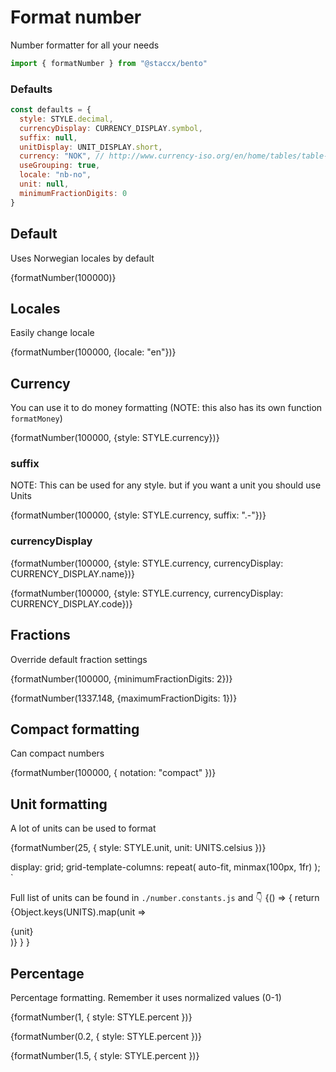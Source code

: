 
<Meta title="Formatting|Format number" component={formatNumber}/>

# Format number
Number formatter for all your needs

```javascript
import { formatNumber } from "@staccx/bento"
```

### Defaults
```javascript
const defaults = {
  style: STYLE.decimal,
  currencyDisplay: CURRENCY_DISPLAY.symbol,
  suffix: null,
  unitDisplay: UNIT_DISPLAY.short,
  currency: "NOK", // http://www.currency-iso.org/en/home/tables/table-a1.html,
  useGrouping: true,
  locale: "nb-no",
  unit: null,
  minimumFractionDigits: 0
}
```


## Default
Uses Norwegian locales by default

<Preview>
  <Story name="Default">
   <p>{formatNumber(100000)}</p>
  </Story>
</Preview>

## Locales
Easily change locale

<Preview>
  <Story name="Locale">
   <p>{formatNumber(100000, {locale: "en"})}</p>
  </Story>
</Preview>

## Currency
You can use it to do money formatting (NOTE: this also has its own function `formatMoney`)

<Preview>
  <Story name="Currency">
   <p>{formatNumber(100000, {style: STYLE.currency})}</p>
  </Story>
</Preview>

### suffix
NOTE: This can be used for any style. but if you want a unit you should use Units
<Preview>
  <Story name="Suffix">
   <p>{formatNumber(100000, {style: STYLE.currency, suffix: ".-"})}</p>
  </Story>
</Preview>

### currencyDisplay
<Preview>
  <Story name="Currency display name">
   <p>{formatNumber(100000, {style: STYLE.currency, currencyDisplay: CURRENCY_DISPLAY.name})}</p>
  </Story>
</Preview>

<Preview>
  <Story name="Currency display code">
   <p>{formatNumber(100000, {style: STYLE.currency, currencyDisplay: CURRENCY_DISPLAY.code})}</p>
  </Story>
</Preview>

## Fractions
Override default fraction settings

<Preview>
  <Story name="Fractions min">
   <p>{formatNumber(100000, {minimumFractionDigits: 2})}</p>
  </Story>
</Preview>

<Preview>
  <Story name="Fractions max">
   <p>{formatNumber(1337.148, {maximumFractionDigits: 1})}</p>
  </Story>
</Preview>

## Compact formatting
Can compact numbers

<Preview>
  <Story name="Compact">
   <p>{formatNumber(100000, { notation: "compact" })}</p>
  </Story>
</Preview>

## Unit formatting
A lot of units can be used to format

<Preview>
  <Story name="Units">
   <p>{formatNumber(25, {
               style: STYLE.unit,
               unit: UNITS.celsius
             })}</p>
  </Story>
</Preview>

  display: grid;
  grid-template-columns: repeat( auto-fit, minmax(100px, 1fr) );
`

Full list of units can be found in `./number.constants.js` and 👇
<Preview>
<Story name="List of units">
   {() => {
   return <UnitGrid>{Object.keys(UNITS).map(unit => <div>{unit}</div>)}</UnitGrid>
   }
 }
  </Story>
</Preview>

## Percentage
Percentage formatting. Remember it uses normalized values (0-1)

<Preview>
  <Story name="Percentage">
    <div>
       <p>{formatNumber(1, {
                   style: STYLE.percent
     })}</p>
      <p>{formatNumber(0.2, {
                            style: STYLE.percent
        })}</p>
       <p>{formatNumber(1.5, {
                  style: STYLE.percent
       })}</p>
     </div>
  </Story>
</Preview>
